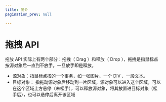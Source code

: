 ```yaml
---
title: 简介
pagination_prev: null

---
```


# 拖拽 API

拖放 API 实际上有两个部分：拖拽（ Drag ）和释放（ Drop ），拖拽是指鼠标点按源对象后一直到不放手，一旦放手即是释放。

- 源对象：指鼠标点按的一个事务，如一张图片、一个 DIV 、一段文本。
- 目标对象： 指拖动源对象后移动到一片区域，源对象可以进入这个区域，可以在这个区域上方悬停（未松手），可以释放源对象，将其放置进目标对象（松手后），也可以悬停后离开该区域

            